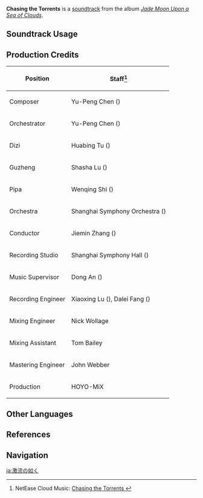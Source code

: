 {{Soundtrack Infobox
|image          = Jade Moon Upon a Sea of Clouds.png
|album          = Jade Moon Upon a Sea of Clouds
|disc           = 3
|number         = 68
|featured       =
|featured2      =
|featured3      =
|featured_disc  =
|featured_disc2 =
|featured_disc3 =
|youtube_id     = gK_Mm9Zql8E
|spotify_id     = 7kdCsTElryhtspvrUVXfBS
|previous       = Rapid as Wildfires
|next           = Gallant Challenge
}}
'''Chasing the Torrents''' is a [[soundtrack]] from the album ''[[Jade Moon Upon a Sea of Clouds]]''.

==Soundtrack Usage==
{{Soundtrack Usage
|location = Liyue\combat
|eventgameplay = Arataki Blazing Armor Beetle Battle Boot Camp;;Shuyu's Baffling Beetle Battle Bowl;;Springtime Charms/Drills by Lamplight;;Mysterious Voyage//defending boat
|special_displayed = Genius Invokation TCG//[[Liyue (Card Box)|Liyue Card Box]]
|special  = Liyue (Card Box)
}}

==Production Credits==
{| class="wikitable"
! Position
! Staff<ref>NetEase Cloud Music: [https://music.163.com/#/song?id=1492283138 Chasing the Torrents {{zh|激流逐浪}}]</ref>
|-
! Composer
| Yu-Peng Chen ({{zh|陈致逸}})
|-
! Orchestrator
| Yu-Peng Chen ({{zh|陈致逸}})
|-
! Dizi
| Huabing Tu ({{zh|屠化冰}})
|-
! Guzheng
| Shasha Lu ({{zh|陆莎莎}})
|-
! Pipa
| Wenqing Shi ({{zh|施文卿}})
|-
! Orchestra
| Shanghai Symphony Orchestra ({{zh|上海交响乐团}})
|-
! Conductor
| Jiemin Zhang ({{zh|张洁敏}})
|-
! Recording Studio
| Shanghai Symphony Hall ({{zh|上海交响乐团音乐厅}})
|-
! Music Supervisor
| Dong An ({{zh|安栋}})
|-
! Recording Engineer
| Xiaoxing Lu ({{zh|陆晓幸}}), Dalei Fang ({{zh|房大磊}})
|-
! Mixing Engineer
| Nick Wollage
|-
! Mixing Assistant
| Tom Bailey
|-
! Mastering Engineer
| John Webber
|-
! Production
| HOYO-MiX
|}

==Other Languages==
{{Other Languages
|en      = Chasing the Torrents
|zhs     = 激流逐浪
|zhs_rm  = Jīliú Zhúlàng
|zhs_tl   = 
|ja      = 激流の如く
|ja_rm   = Gekiryuu no Gotoku
|ja_tl   = Chasing a Raging Stream
}}

==References==
{{Reflist}}

==Navigation==
{{Soundtrack Navbox|Jade Moon Upon a Sea of Clouds}}

[[ja:激流の如く]]